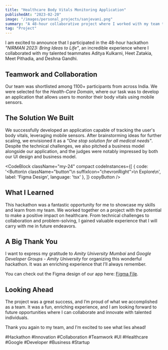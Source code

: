 ```yaml
---
title: "Healthcare Body Vitals Monitoring Application"
publishedAt: "2023-02-20"
image: "/images/personal_projects/sanjevani.png"
summary: "A 48-hour collaborative project where I worked with my team to create an application that monitors body vitals using mobile sensors."
tag: "Project"
---
```


I am excited to announce that I participated in the 48-hour hackathon *"NIRMAN 2023: Bring Ideas to Life"*, an incredible experience where I collaborated with my talented teammates Aditya Kulkarni, Heet Zatakia, Meet Pithadia, and Deshna Gandhi.

## Teamwork and Collaboration

Our team was shortlisted among 1100+ participants from across India. We were selected for the *Health-Care Domain*, where our task was to develop an application that allows users to monitor their body vitals using mobile sensors. 

## The Solution We Built

We successfully developed an application capable of tracking the user's body vitals, leveraging mobile sensors. After brainstorming ideas for further scaling, we envisioned it as a *"One stop solution for all medical needs"*. Despite the technical challenges, we also pitched a business model alongside our application, and the judges were notably impressed by both our UI design and business model.

<CodeBlock className="my-24"
    compact
    codeInstances={[
        {
            code: '<Button\n    className="button"\n    suffixIcon="chevronRight">\n    Explore\n</Button>',
            label: 'Figma Design',
            language: 'tsx'
        },
    ]}
    copyButton
/>

## What I Learned

This hackathon was a fantastic opportunity for me to showcase my skills and learn from my team. We worked together on a project with the potential to make a positive impact on healthcare. From technical challenges to collaboration and problem-solving, I gained valuable experience that I will carry with me in future endeavors.

## A Big Thank You

I want to express my gratitude to *Amity University Mumbai* and *Google Developer Groups - Amity University* for organizing this wonderful hackathon. It was an enriching experience that I’ll always remember.

You can check out the Figma design of our app here: [Figma File](https://lnkd.in/dFesMjt6).

## Looking Ahead

The project was a great success, and I’m proud of what we accomplished as a team. It was a fun, enriching experience, and I am looking forward to future opportunities where I can collaborate and innovate with talented individuals.

Thank you again to my team, and I’m excited to see what lies ahead!

#Hackathon #Innovation #Collaboration #Teamwork #UI #Healthcare #Google #Developer #Business #Startup
